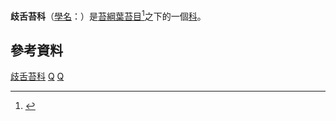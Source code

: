 {{Automatic taxobox
| taxon = Schistochilaceae
| image = 
| image_caption = 
| authority = H. Buch, 1928<ref>{{cite journal | last=Buch | first=H. | year=1928 | title=Die Scapanien Nordeuropas und Sibiriens—2. Systematischer Teil | publisher=Societas Scientiarum Fennica | journal= Commentationes Biologicae | volume=3 | issue=1 | page=1–177 }}</ref>
| subdivision_ranks = [[屬_(生物)|屬]]
| subdivision = 
*[[狹葉苔屬|狹葉苔屬]] ''Gottschea''
*''[[Pachyschistochila|Pachyschistochila]]''
*''[[Pleurocladopsis|Pleurocladopsis]]''
*[[歧舌苔屬|歧舌苔屬]] ''Schistochila''
}}
'''歧舌苔科'''（[[學名|學名]]：{{lang|la|'''Schistochilaceae'''}}）是[[苔綱|苔綱]][[葉苔目|葉苔目]]<ref>{{cite web |url=http://data.sp2000.cn/2011_cnnode_c/show_species_details.php?name_code=05e7a22a-e00a-41a7-983c-523a02c2606f |title=中国生物物种名录2011版 : Schistochila acuminata Steph. |accessdate=2013-03-26 |language=zh-hans }}{{dead link|date=2018年3月 |bot=InternetArchiveBot |fix-attempted=yes }}</ref>之下的一個[[科_(生物)|科]]。

== 參考資料 ==
{{Reflist}}

{{Taxonbar}}

[[Category:歧舌苔科|]]
[[Category:葉苔目|Q]]
[[Category:1928年描述的分类群|Q]]